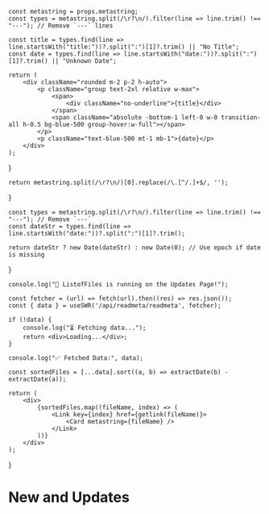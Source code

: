 

    const metastring = props.metastring;
    const types = metastring.split(/\r?\n/).filter(line => line.trim() !== "---"); // Remove `---` lines

    const title = types.find(line => line.startsWith("title:"))?.split(":")[1]?.trim() || "No Title";
    const date = types.find(line => line.startsWith("date:"))?.split(":")[1]?.trim() || "Unknown Date";

    return (
        <div className="rounded m-2 p-2 h-auto">
            <p className="group text-2xl relative w-max">
                <span>
                    <div className="no-underline">{title}</div>
                </span>
                <span className="absolute -bottom-1 left-0 w-0 transition-all h-0.5 bg-blue-500 group-hover:w-full"></span>
            </p>
            <p className="text-blue-500 mt-1 mb-1">{date}</p>
        </div>
    );
}

    return metastring.split(/\r?\n/)[0].replace(/\.[^/.]+$/, '');
}

    const types = metastring.split(/\r?\n/).filter(line => line.trim() !== "---"); // Remove `---`
    const dateStr = types.find(line => line.startsWith("date:"))?.split(":")[1]?.trim();

    return dateStr ? new Date(dateStr) : new Date(0); // Use epoch if date is missing
}

    console.log("📢 ListofFiles is running on the Updates Page!");

    const fetcher = (url) => fetch(url).then((res) => res.json());
    const { data } = useSWR('/api/readmeta/readmeta', fetcher);

    if (!data) {
        console.log("⏳ Fetching data...");
        return <div>Loading...</div>;
    }

    console.log("✅ Fetched Data:", data);

    const sortedFiles = [...data].sort((a, b) => extractDate(b) - extractDate(a));

    return (
        <div>
            {sortedFiles.map((fileName, index) => (
                <Link key={index} href={getlink(fileName)}>
                    <Card metastring={fileName} />
                </Link>
            ))}
        </div>
    );
}

# New and Updates

<ListofFiles />